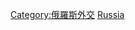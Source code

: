 {{Commonscat|Bilateral relations of Russia}}

[[Category:俄羅斯外交|Category:俄羅斯外交]]
[[Category:各国雙邊關係|Russia]]